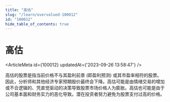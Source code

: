 ```yaml
---
title: "高估"
slug: "/learn/overvalued-100012"
id: "100012"
hide_table_of_contents: true
---
```



# 高估

<ArticleMeta id={100012} updatedAt={'2023-09-26 13:58:47'} />
<div className='border-solid border-b border-t-0 my-4 border-[var(--ifm-color-gray-300)]' />

高估的股票是指当前价格不与其盈利前景 (即盈利预测) 或其市盈率相符的股票。因此，分析师和其他经济专家预期股价最终会下降。高估可能是由情绪交易的增加或不合逻辑的、凭直觉驱动的决策导致股票市场价格人为膨胀。高估也可能是由于公司基本面和财务实力的恶化导致。潜在投资者努力避免为股票支付过高的价格。

